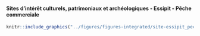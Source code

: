 #### Sites d’intérêt culturels, patrimoniaux et archéologiques - Essipit - Pêche commerciale {-}


<!-- -------------------------------------------------- -->

```r
knitr::include_graphics("../figures/figures-integrated/site-essipit_peche_commerciale.png")
```

<br>
